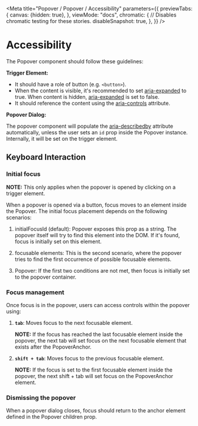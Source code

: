 
<Meta
    title="Popover / Popover / Accessibility"
    parameters={{
        previewTabs: {
            canvas: {hidden: true},
        },
        viewMode: "docs",
        chromatic: {
            // Disables chromatic testing for these stories.
            disableSnapshot: true,
        },
    }}
/>

# Accessibility

The Popover component should follow these guidelines:

**Trigger Element:**

- It should have a role of button (e.g. `<button>`).
- When the content is visible, it's recommended to set
  [aria-expanded](https://www.w3.org/TR/wai-aria-1.1/#aria-expanded) to true.
  When content is hidden,
  [aria-expanded](https://www.w3.org/TR/wai-aria-1.1/#aria-expanded) is set to
  false.
- It should reference the content using the
  [aria-controls](https://www.w3.org/TR/wai-aria-1.1/#aria-controls) attribute.

**Popover Dialog:**

The popover component will populate the
[aria-describedby](https://www.w3.org/TR/wai-aria-1.1/#aria-describedby)
attribute automatically, unless the user sets an `id` prop inside the Popover
instance. Internally, it will be set on the trigger element.

## Keyboard Interaction

### Initial focus

**NOTE:** This only applies when the popover is opened by clicking on a trigger
element.

When a popover is opened via a button, focus moves to an element inside the
Popover. The initial focus placement depends on the following scenarios:

1. initialFocusId (default): Popover exposes this prop as a string. The popover
   itself will try to find this element into the DOM. If it's found, focus is
   initially set on this element.

2. focusable elements: This is the second scenario, where the popover tries to
   find the first occurrence of possible focusable elements.

3. Popover: If the first two conditions are not met, then focus is initially set
   to the popover container.

### Focus management

Once focus is in the popover, users can access controls within the popover
using:

1. **`tab`**: Moves focus to the next focusable element.

    **NOTE:** If the focus has reached the last focusable element inside the
   popover, the next tab will set focus on the next focusable element that
   exists after the PopoverAnchor.

2. **`shift + tab`**: Moves focus to the previous focusable element.

    **NOTE:** If the focus is set to the first focusable element inside the
   popover, the next shift + tab will set focus on the PopoverAnchor element.

### Dismissing the popover

When a popover dialog closes, focus should return to the anchor element defined
in the Popover children prop.
